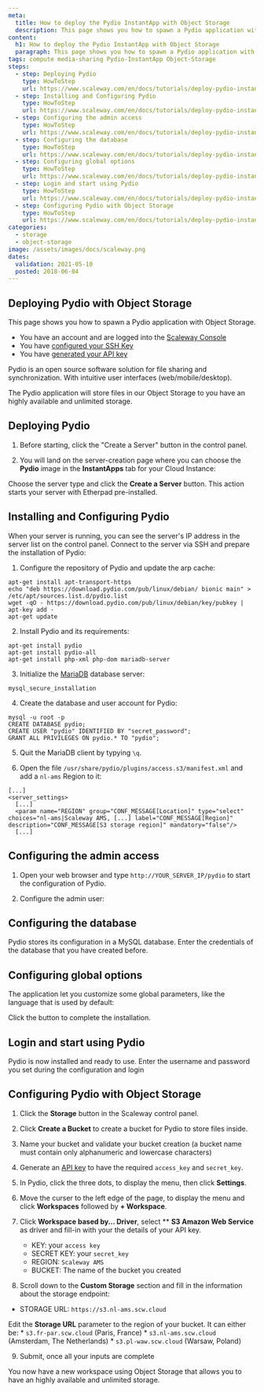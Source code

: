 ```yaml
---
meta:
  title: How to deploy the Pydio InstantApp with Object Storage
  description: This page shows you how to spawn a Pydio application with Object Storage.
content:
  h1: How to deploy the Pydio InstantApp with Object Storage
  paragraph: This page shows you how to spawn a Pydio application with Object Storage.
tags: compute media-sharing Pydio-InstantApp Object-Storage 
steps:
  - step: Deploying Pydio
    type: HowToStep
    url: https://www.scaleway.com/en/docs/tutorials/deploy-pydio-instantapps-s3/#Deploying-Pydio
  - step: Installing and Configuring Pydio
    type: HowToStep
    url: https://www.scaleway.com/en/docs/tutorials/deploy-pydio-instantapps-s3/#Installing-and-Configuring-Pydio
  - step: Configuring the admin access
    type: HowToStep
    url: https://www.scaleway.com/en/docs/tutorials/deploy-pydio-instantapps-s3/#Configuring-the-admin-access
  - step: Configuring the database
    type: HowToStep
    url: https://www.scaleway.com/en/docs/tutorials/deploy-pydio-instantapps-s3/#Configuring-the-database
  - step: Configuring global options
    type: HowToStep
    url: https://www.scaleway.com/en/docs/tutorials/deploy-pydio-instantapps-s3/#Configuring-global-options
  - step: Login and start using Pydio
    type: HowToStep
    url: https://www.scaleway.com/en/docs/tutorials/deploy-pydio-instantapps-s3/#Login-and-start-using-Pydio
  - step: Configuring Pydio with Object Storage
    type: HowToStep
    url: https://www.scaleway.com/en/docs/tutorials/deploy-pydio-instantapps-s3/#Configuring-Pydio-with-Object-Storage
categories:
  - storage
  - object-storage
image: /assets/images/docs/scaleway.png
dates:
  validation: 2021-05-10
  posted: 2018-06-04
---
```


## Deploying Pydio with Object Storage

This page shows you how to spawn a Pydio application with Object Storage.

<Message type="requirement">

- You have an account and are logged into the [Scaleway Console](https://console.scaleway.com)
- You have [configured your SSH Key](/console/my-project/how-to/create-ssh-key/)
- You have [generated your API key](/console/my-project/how-to/generate-api-key/)

</Message>

Pydio is an open source software solution for file sharing and synchronization. With intuitive user interfaces (web/mobile/desktop).

The Pydio application will store files in our Object Storage to you have an highly available and unlimited storage.

## Deploying Pydio

1. Before starting, click the "Create a Server" button in the control panel.
  <Lightbox src="scaleway-nc-new-server.png" alt="" />

2. You will land on the server-creation page where you can choose the **Pydio** image in the **InstantApps** tab for your Cloud Instance:
  <Lightbox src="scaleway-nc-instantapps.png" alt="" />

  Choose the server type and click the **Create a Server** button. This action starts your server with Etherpad pre-installed.

## Installing and Configuring Pydio

When your server is running, you can see the server's IP address in the server list on the control panel. Connect to the server via SSH and prepare the installation of Pydio:

1. Configure the repository of Pydio and update the arp cache:
  ```code
  apt-get install apt-transport-https
  echo "deb https://download.pydio.com/pub/linux/debian/ bionic main" > /etc/apt/sources.list.d/pydio.list
  wget -qO - https://download.pydio.com/pub/linux/debian/key/pubkey | apt-key add -
  apt-get update
  ```

2. Install Pydio and its requirements:
  ```code
  apt-get install pydio
  apt-get install pydio-all
  apt-get install php-xml php-dom mariadb-server
  ```

3. Initialize the [MariaDB](/tutorials/mariadb-ubuntu-bionic/) database server:
  ```code
  mysql_secure_installation
  ```

4. Create the database and user account for Pydio:
  ```code
  mysql -u root -p
  CREATE DATABASE pydio;
  CREATE USER "pydio" IDENTIFIED BY "secret_password";
  GRANT ALL PRIVILEGES ON pydio.* TO "pydio";
  ```

5. Quit the MariaDB client by typying `\q`.

6. Open the file `/usr/share/pydio/plugins/access.s3/manifest.xml` and add a `nl-ams` Region to it:
  ```code
  [...]
  <server_settings>
    [...]
    <param name="REGION" group="CONF_MESSAGE[Location]" type="select" choices="nl-ams|Scaleway AMS, [...] label="CONF_MESSAGE[Region]" description="CONF_MESSAGE[S3 storage region]" mandatory="false"/>
    [...]
  ```

## Configuring the admin access

1. Open your web browser and type `http://YOUR_SERVER_IP/pydio` to start the configuration of Pydio.

2. Configure the admin user:
<Lightbox src="scaleway-pydio-setup-01.png" alt="" />

## Configuring the database

Pydio stores its configuration in a MySQL database. Enter the credentials of the database that you have created before.
<Lightbox src="scaleway-pydio-setup-02.png" alt="" />

## Configuring global options

The application let you customize some global parameters, like the language that is used by default:
<Lightbox src="scaleway-pydio-setup-03.png" alt="" />

Click the button to complete the installation.

## Login and start using Pydio

Pydio is now installed and ready to use. Enter the username and password you set during the configuration and login

<Lightbox src="scaleway-pydio-setup-04.png" alt="" />

## Configuring Pydio with Object Storage

1. Click the **Storage** button in the Scaleway control panel.

2. Click **Create a Bucket** to create a bucket for Pydio to store files inside.

3. Name your bucket and validate your bucket creation (a bucket name must contain only alphanumeric and lowercase characters)

4. Generate an [API key](/console/my-project/how-to/generate-api-key/) to have the required `access_key` and `secret_key`.

5. In Pydio, click the three dots, to display the menu, then click **Settings**.

  <Lightbox src="scaleway-pydio-setup-menu.png" alt="" />

  <Lightbox src="scaleway-pydio-settings.png" alt="" />

6. Move the curser to the left edge of the page, to display the menu and click **Workspaces** followed by **+ Workspace**.

7. Click **Workspace based by... Driver**, select \*\* **S3 Amazon Web Service** as driver and fill-in with your the details of your API key.

    - KEY: your `access key`
    - SECRET KEY: your `secret_key`
    - REGION: `Scaleway AMS`
    - BUCKET: The name of the bucket you created

    <Lightbox src="scaleway-pydio-setup-05.png" alt="" />

8. Scroll down to the **Custom Storage** section and fill in the information about the storage endpoint:

  - STORAGE URL: `https://s3.nl-ams.scw.cloud`

  <Message type="important">

  Edit the **Storage URL** parameter to the region of your bucket. It can either be:
    * `s3.fr-par.scw.cloud` (Paris, France)
    * `s3.nl-ams.scw.cloud` (Amsterdam, The Netherlands)
    * `s3.pl-waw.scw.cloud` (Warsaw, Poland)

  </Message>

  <Lightbox src="scaleway-pydio-setup-06.png" alt="" />

9. Submit, once all your inputs are complete

You now have a new workspace using Object Storage that allows you to have an highly available and unlimited storage.
